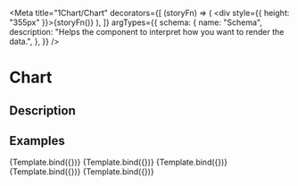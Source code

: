 
<Meta
  title="1Chart/Chart"
  decorators={[
    (storyFn) => (
      <UIProvider theme="thanos">
        <div style={{ height: "355px" }}>{storyFn()}</div>
      </UIProvider>
    ),
  ]}
  argTypes={{
    schema: {
      name: "Schema",
      description:
        "Helps the component to interpret how you want to render the data.",
    },
  }}
/>

# Chart

## Description

<ArgsTable of={Chart} />

## Examples


<Canvas>
  <Story
    name="Development Timeline"
    args={{
      schema: developmentTimelineSchema,
      data: developmentTimelineData,
      isLoading: false,
    }}
  >
    {Template.bind({})}
  </Story>
</Canvas>

<Canvas>
  <Story
    name="Historical Rent"
    args={{
      schema: historicalRentSchema,
      data: historicalRentData,
      isLoading: false,
    }}
  >
    {Template.bind({})}
  </Story>
</Canvas>

<Canvas>
  <Story
    name="Concessions"
    args={{
      schema: concessionsSchema,
      data: concessionsData,
      isLoading: false,
    }}
  >
    {Template.bind({})}
  </Story>
</Canvas>

<Canvas>
  <Story
    name="Concessions Quarter"
    args={{
      schema: concessionsQuarterSchema,
      data: concessionsQuarterMockup,
      isLoading: false,
    }}
  >
    {Template.bind({})}
  </Story>
</Canvas>

<Canvas>
  <Story
    name="Absortion"
    args={{
      schema: absortionSchema,
      data: absortionData,
      isLoading: false,
    }}
  >
    {Template.bind({})}
  </Story>
</Canvas>
